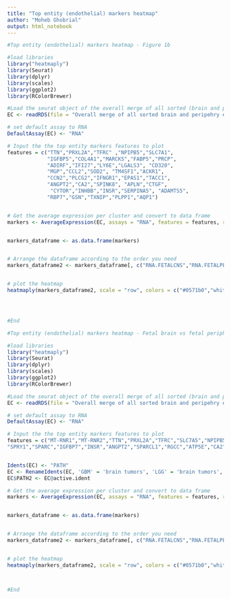 ---
title: "Top entity (endothelial) markers heatmap"
author: "Moheb Ghobrial"
output: html_notebook
---

```{r}
#Top entity (endothelial) markers heatmap - Figure 1b

#load libraries 
library("heatmaply")
library(Seurat)
library(dplyr)
library(scales)
library(ggplot2)
library(RColorBrewer)

#Load the seurat object of the overall merge of all sorted (brain and periphery) CD31+/CD45- endothelial cells - Figure 1b
EC <- readRDS(file = "Overall merge of all sorted brain and peripehry endothelial cells_seurat object.rds")

# set default assay to RNA
DefaultAssay(EC) <- "RNA"

# Input the the top entity markers features to plot
features = c("TTN","PRXL2A","TFRC" ,"NPIPB5","SLC7A1",
             "IGFBP5","COL4A1","MARCKS","FABP5","PRCP",
             "ADIRF","IFI27","LY6E","LGALS3", "CD320",
             "MGP","CCL2","SOD2", "TM4SF1","ACKR1",
             "CCN2","PLCG2","IFNGR1","EPAS1","TACC1", 
             "ANGPT2","CA2","SPINK8", "APLN","CTGF",
              "CYTOR","INHBB","INSR","SERPINA5", "ADAMTS5",
             "RBP7","GSN","TXNIP","PLPP1","AQP1")


# Get the average expression per cluster and convert to data frame
markers <- AverageExpression(EC, assays = "RNA", features = features, return.seurat = FALSE, group.by = "PATH", add.ident = NULL, slot = "data", verbose = TRUE)


markers_dataframe <- as.data.frame(markers)


# Arrange the dataframe according to the order you need
markers_dataframe2 <- markers_dataframe[, c("RNA.FETALCNS","RNA.FETALPERIPH","RNA.TL","RNA.AVM","RNA.LGG","RNA.GBM","RNA.MET","RNA.MEN")]


# plot the heatmap
heatmaply(markers_dataframe2, scale = "row", colors = c("#0571b0","white","#ca0020"), grid_gap = 1,dendrogram = ("none")) %>% layout(width=1000, height = 1400)




#End 
```



```{r}
#Top entity (endothelial) markers heatmap - Fetal brain vs fetal periphery vs adult/control brain vs brain tumors vs brain vascular malformations - Extended Data Figure 1h -

#load libraries 
library("heatmaply")
library(Seurat)
library(dplyr)
library(scales)
library(ggplot2)
library(RColorBrewer)

#Load the seurat object of the overall merge of all sorted (brain and periphery) CD31+/CD45- endothelial cells
EC <- readRDS(file = "Overall merge of all sorted brain and peripehry endothelial cells_seurat object.rds")

# set default assay to RNA
DefaultAssay(EC) <- "RNA"

# Input the the top entity markers features to plot
features = c("MT-RNR1","MT-RNR2","TTN","PRXL2A","TFRC","SLC7A5","NPIPB5","SLC7A1","APCDD1","SLC38A5","FN1","SLC39A10","SLC16A1","ABLIM1","CGNL1","GTF2I","RELL1", "SEPTIN7","IGFBP5", "ATP5F1E","COL4A1", "MARCKS","FABP5","PRCP","COL4A2","ATP5MC2","IGF2","STMN1","SEPTIN2","IGFBP2","ATP5PF","COL6A2","LGALS1", "PALM2-AKAP2","APLNR","MARCKSL1","ADIRF","MT1E","CLDN5","SLC2A1","NET1","LY6E","TSC22D1","HERPUD1","BSG","ITM2A","LGALS3","MT1M","CD320","ABCG2","IFI6", "SLCO1A2", "SRARP","BST2","MGP","CCL2","SOD2","TM4SF1","MT2A","TIMP1","CLU","ACKR1","SELE","IER3","VCAM1","S100A6","PDLIM1","NNMT","NFKBIA","MALAT1-ENSG00000251562","IL6","CXCL2",
"SPRY1","SPARC","IGFBP7","INSR","ANGPT2","SPARCL1","RGCC","ATP5E","CA2","VWA1","PLVAP","GSN","CTGF","PLPP1","IGFBP3","HSPG2","ARHGDIB")


Idents(EC) <- "PATH"
EC <- RenameIdents(EC, 'GBM' = 'brain tumors', 'LGG' = 'brain tumors', 'MEN' = 'brain tumors', 'MET' = 'brain tumors')
EC$PATH2 <- EC@active.ident

# Get the average expression per cluster and convert to data frame
markers <- AverageExpression(EC, assays = "RNA", features = features, return.seurat = FALSE, group.by = "PATH2", add.ident = NULL, slot = "data", verbose = TRUE)


markers_dataframe <- as.data.frame(markers)


# Arrange the dataframe according to the order you need
markers_dataframe2 <- markers_dataframe[, c("RNA.FETALCNS","RNA.FETALPERIPH","RNA.TL","RNA.AVM","RNA.brain.tumors")]


# plot the heatmap
heatmaply(markers_dataframe2, scale = "row", colors = c("#0571b0","white","#ca0020"), grid_gap = 1,dendrogram = ("none")) %>% layout(width=600, height = 1000)



#End 
```